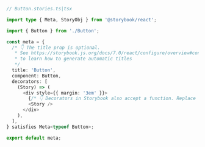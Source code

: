 ```ts
// Button.stories.ts|tsx

import type { Meta, StoryObj } from '@storybook/react';

import { Button } from './Button';

const meta = {
  /* 👇 The title prop is optional.
   * See https://storybook.js.org/docs/7.0/react/configure/overview#configure-story-loading
   * to learn how to generate automatic titles
   */
  title: 'Button',
  component: Button,
  decorators: [
    (Story) => (
      <div style={{ margin: '3em' }}>
        {/* 👇 Decorators in Storybook also accept a function. Replace <Story/> with Story() to enable it  */}
        <Story />
      </div>
    ),
  ],
} satisfies Meta<typeof Button>;

export default meta;
```
